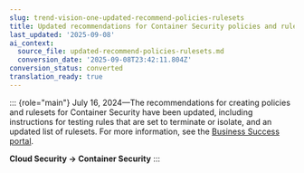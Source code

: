 ```yaml
---
slug: trend-vision-one-updated-recommend-policies-rulesets
title: Updated recommendations for Container Security policies and rulesets
last_updated: '2025-09-08'
ai_context:
  source_file: updated-recommend-policies-rulesets.md
  conversion_date: '2025-09-08T23:42:11.804Z'
conversion_status: converted
translation_ready: true
---
```


::: {role="main"}
July 16, 2024—The recommendations for creating policies and rulesets for Container Security have been updated, including instructions for testing rules that are set to terminate or isolate, and an updated list of rulesets. For more information, see the [Business Success portal](https://success.trendmicro.com/dcx/s/solution/000295676?language=en_US).

**Cloud Security → Container Security**
:::
